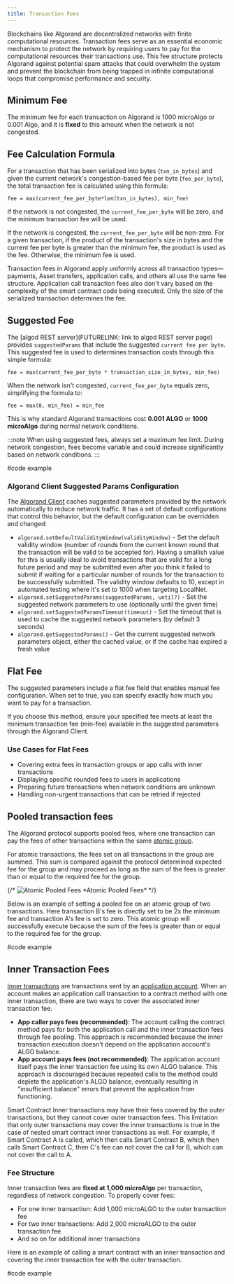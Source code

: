 ```yaml
---
title: Transaction Fees
---
```


Blockchains like Algorand are decentralized networks with finite computational resources. Transaction fees serve as an essential economic mechanism to protect the network by requiring users to pay for the computational resources their transactions use. This fee structure protects Algorand against potential spam attacks that could overwhelm the system and prevent the blockchain from being trapped in infinite computational loops that compromise performance and security.

## Minimum Fee

The minimum fee for each transaction on Algorand is 1000 microAlgo or 0.001 Algo, and it is **fixed** to this amount when the network is not congested.

## Fee Calculation Formula

For a transaction that has been serialized into bytes (`txn_in_bytes`) and given the current network's congestion-based fee per byte (`fee_per_byte`), the total transaction fee is calculated using this formula:

```shell showLineNumbers=false frame=none title="Fee Calculation"
fee = max(current_fee_per_byte*len(txn_in_bytes), min_fee)
```

If the network is not congested, the `current_fee_per_byte` will be zero, and the minimum transaction fee will be used.

If the network is congested, the `current_fee_per_byte` will be non-zero. For a given transaction, if the product of the transaction's size in bytes and the current fee per byte is greater than the minimum fee, the product is used as the fee. Otherwise, the minimum fee is used.

Transaction fees in Algorand apply uniformly across all transaction types—payments, Asset transfers, application calls, and others all use the same fee structure. Application call transaction fees also don't vary based on the complexity of the smart contract code being executed. Only the size of the serialized transaction determines the fee.

## Suggested Fee

The [algod REST server](FUTURELINK: link to algod REST server page) provides `suggestedParams` that include the suggested `current fee per byte`. This suggested fee is used to determines transaction costs through this simple formula:

```shell showLineNumbers=false frame=none title="Fee Calculation"
fee = max(current_fee_per_byte * transaction_size_in_bytes, min_fee)
```

When the network isn't congested, `current_fee_per_byte` equals zero, simplifying the formula to:

```shell showLineNumbers=false frame=none title="Fee Calculation (Normal Network Conditions)"
fee = max(0, min_fee) = min_fee
```

This is why standard Algorand transactions cost **0.001 ALGO** or **1000 microAlgo** during normal network conditions.

:::note
When using suggested fees, always set a maximum fee limit. During network congestion, fees become variable and could increase significantly based on network conditions.
:::

#code example

### Algorand Client Suggested Params Configuration

The [Algorand Client](FUTURELINK:link_to_algorand_client_page) caches suggested parameters provided by the network automatically to reduce network traffic. It has a set of default configurations that control this behavior, but the default configuration can be overridden and changed:

- `algorand.setDefaultValidityWindow(validityWindow)` - Set the default validity window (number of rounds from the current known round that the transaction will be valid to be accepted for). Having a smallish value for this is usually ideal to avoid transactions that are valid for a long future period and may be submitted even after you think it failed to submit if waiting for a particular number of rounds for the transaction to be successfully submitted. The validity window defaults to 10, except in automated testing where it's set to 1000 when targeting LocalNet.
- `algorand.setSuggestedParams(suggestedParams, until?)` - Set the suggested network parameters to use (optionally until the given time)
- `algorand.setSuggestedParamsTimeout(timeout)` - Set the timeout that is used to cache the suggested network parameters (by default 3 seconds)
- `algorand.getSuggestedParams()` - Get the current suggested network parameters object, either the cached value, or if the cache has expired a fresh value

## Flat Fee

The suggested parameters include a flat fee field that enables manual fee configuration. When set to true, you can specify exactly how much you want to pay for a transaction.

If you choose this method, ensure your specified fee meets at least the minimum transaction fee (min-fee) available in the suggested parameters through the Algorand Client.

### Use Cases for Flat Fees

- Covering extra fees in transaction groups or app calls with inner transactions
- Displaying specific rounded fees to users in applications
- Preparing future transactions when network conditions are unknown
- Handling non-urgent transactions that can be retried if rejected

## Pooled transaction fees

The Algorand protocol supports pooled fees, where one transaction can pay the fees of other transactions within the same [atomic group](FUTURELINK:link-to-atomic-group).

For atomic transactions, the fees set on all transactions in the group are summed. This sum is compared against the protocol determined expected fee for the group and may proceed as long as the sum of the fees is greater than or equal to the required fee for the group.

{/* ![Atomic Pooled Fees](../../imgs/atomic_transfers-2.png)
*Atomic Pooled Fees\* \*/}

Below is an example of setting a pooled fee on an atomic group of two transactions. Here transaction B's fee is directly set to be 2x the minimum fee and transaction A's fee is set to zero. This atomic group will successfully execute because the sum of the fees is greater than or equal to the required fee for the group.

#code example

## Inner Transaction Fees

[Inner transactions](FUTURELINK:link-to-inner-txn-page) are transactions sent by an [application account](FUTURELINK:link-to-app-account-page). When an account makes an application call transaction to a contract method with one inner transaction, there are two ways to cover the associated inner transaction fee.

- **App caller pays fees (recommended)**: The account calling the contract method pays for both the application call and the inner transaction fees through fee pooling. This approach is recommended because the inner transaction execution doesn't depend on the application account's ALGO balance.
- **App account pays fees (not recommended)**: The application account itself pays the inner transaction fee using its own ALGO balance. This approach is discouraged because repeated calls to the method could deplete the application's ALGO balance, eventually resulting in "insufficient balance" errors that prevent the application from functioning.

Smart Contract Inner transactions may have their fees covered by the outer transactions, but they cannot cover outer transaction fees. This limitation that only outer transactions may cover the inner transactions is true in the case of nested smart contract inner transactions as well. For example, if Smart Contract A is called, which then calls Smart Contract B, which then calls Smart Contract C, then C's fee can not cover the call for B, which can not cover the call to A.

### Fee Structure

Inner transaction fees are **fixed at 1,000 microAlgo** per transaction, regardless of network congestion. To properly cover fees:

- For one inner transaction: Add 1,000 microALGO to the outer transaction fee
- For two inner transactions: Add 2,000 microALGO to the outer transaction fee
- And so on for additional inner transactions

Here is an example of calling a smart contract with an inner transaction and covering the inner transaction fee with the outer transaction.

#code example
